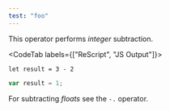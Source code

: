 ```yaml
---
test: "foo"
---
```


This operator performs *integer* subtraction.

<CodeTab labels={["ReScript", "JS Output"]}>

```res
let result = 3 - 2
```

```js
var result = 1;
```

</CodeTab>

For subtracting *floats* see the `-.` operator.
